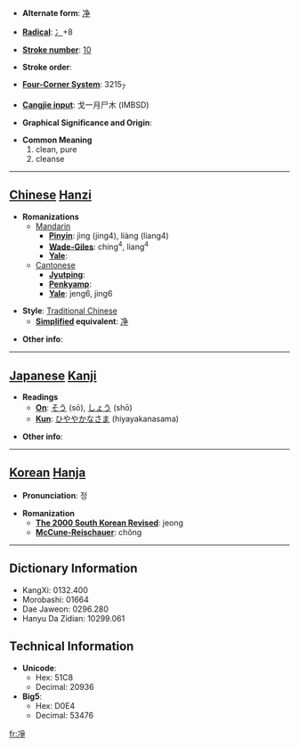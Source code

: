 * '''Alternate form''': [[净]]

* '''[[Wiktionary:Chinese radical index| Radical]]''': [[Wiktionary:Chinese radical index 冫|冫]]+8

* '''[[Wiktionary:Chinese total strokes index|Stroke number]]''': [[Wiktionary:Chinese total strokes index 10|10]]

* '''Stroke order''': 

* '''[[Wiktionary:Chinese four corner index|Four-Corner System]]''': 3215<sub>7</sub>

* '''[[Wiktionary:Chinese Cangjie index|Cangjie input]]''': 戈一月尸木 (IMBSD)

* '''Graphical Significance and Origin''': 

* '''Common Meaning'''
*#clean, pure
*# cleanse


----

== [[Chinese]] [[Hanzi]] ==

* '''Romanizations'''
** [[Mandarin]]
*** '''[[Pinyin]]''': jìng (jing4), liàng (liang4)
*** '''[[Wade-Giles]]''': ching<sup>4</sup>, liang<sup>4</sup>
*** '''[[Yale]]''': 
**[[Cantonese]]
***'''[[Jyutping]]''':
***'''[[Penkyamp]]''': 
***'''[[Yale]]''': jeng6, jing6

* '''Style''': [[Traditional Chinese]] 
** '''[[Simplified Chinese|Simplified]] equivalent''': [[净]]

* '''Other info''': 

----

== [[Japanese]] [[Kanji]] ==

* '''Readings'''
** '''[[On]]''': [[そう]] (sō), [[しょう]] (shō)
** '''[[Kun]]''': [[ひややかなさま]] (hiyayakanasama)

* '''Other info''':  

----

== [[Korean]] [[Hanja]] ==

* '''Pronunciation''': 정

* '''Romanization'''
** '''[[The 2000 South Korean Revised Romanization|The 2000 South Korean Revised]]''': jeong
** '''[[McCune-Reischauer]]''': chŏng

----

== Dictionary Information ==

* KangXi: 0132.400
* Morobashi: 01664
* Dae Jaweon: 0296.280
* Hanyu Da Zidian: 10299.061

== Technical Information ==

* '''Unicode''':
** Hex: 51C8
** Decimal: 20936
* '''Big5''':
** Hex: D0E4
** Decimal: 53476

[[fr:凈]]